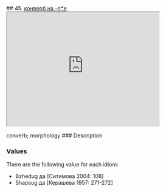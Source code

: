 ## 45. <a href =  'https://agricolamz.github.io/The_Circassian_Isoglosses_Database/45.html'>конверб на -gʷe</a><div class='box'><iframe src='https://agricolamz.github.io/The_Circassian_Isoglosses_Database/45.html' width = '400px' height = '300px'></iframe></div>converb; morphology
### Description



### Values
There are the following value for each idiom:

* Bzhedug  да [Ситимова 2004: 108] 
* Shapsug  да [Керашева 1957: 271-272] 

